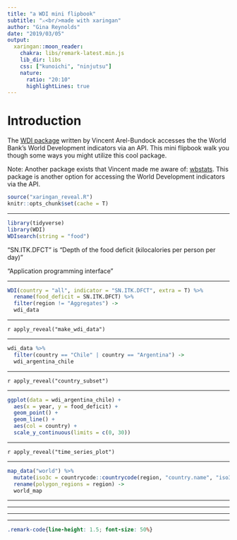 ```yaml
---
title: "a WDI mini flipbook"
subtitle: "⚔<br/>made with xaringan"
author: "Gina Reynolds"
date: "2019/03/05"
output:
  xaringan::moon_reader:
    chakra: libs/remark-latest.min.js
    lib_dir: libs
    css: ["kunoichi", "ninjutsu"]
    nature:
      ratio: "20:10"
      highlightLines: true
---
```



# Introduction


The [WDI package](https://github.com/vincentarelbundock/WDI) written by Vincent Arel-Bundock accesses the the World Bank's World Development indicators via an API.  This mini flipbook walk you though some ways you might utilize this cool package. 


Note: Another package exists that Vincent made me aware of: [wbstats](https://cran.r-project.org/web/packages/wbstats/wbstats.pdf).  This package is another option for accessing the World Development indicators via the API.  


```r
source("xaringan_reveal.R")
knitr::opts_chunk$set(cache = T)
```


---

```r
library(tidyverse)
library(WDI)
WDIsearch(string = "food")
```

"SN.ITK.DFCT" is "Depth of the food deficit (kilocalories per person per day)"   

"Application programming interface"

---

```r
WDI(country = "all", indicator = "SN.ITK.DFCT", extra = T) %>%
  rename(food_deficit = SN.ITK.DFCT) %>%
  filter(region != "Aggregates") ->
  wdi_data
```

---

`r apply_reveal("make_wdi_data")`

---


```r
wdi_data %>%
  filter(country == "Chile" | country == "Argentina") ->
  wdi_argentina_chile
```

---

`r apply_reveal("country_subset")`

---




```r
ggplot(data = wdi_argentina_chile) +
  aes(x = year, y = food_deficit) +
  geom_point() +
  geom_line() +
  aes(col = country) +
  scale_y_continuous(limits = c(0, 30))
```

---

`r apply_reveal("time_series_plot")`

---


```r
map_data("world") %>%
  mutate(iso3c = countrycode::countrycode(region, "country.name", "iso3c")) %>%
  rename(polygon_regions = region) ->
  world_map
```

---

<!-- `r apply_reveal("world_map_data")` -->

---


<!-- ```{r joined_data} -->
<!-- world_map %>% -->
<!--   full_join(wdi_data %>% filter(year == 2007)) -> -->
<!--   world_map_wdi -->
<!-- ``` -->

<!-- --- -->

<!-- `r apply_reveal("joined_data")` -->

<!-- --- -->

<!-- ```{r plot_maps} -->
<!-- ggplot(world_map_wdi %>% filter(polygon_regions != "Antarctica")) + -->
<!--   aes(x = long, y = lat, group = group, fill = food_deficit) + -->
<!--   geom_polygon() + -->
<!--   coord_equal() + -->
<!--   theme_void() + -->
<!--   scale_fill_viridis_c(option = "magma") -->
<!-- ``` -->


---

<!-- `r apply_reveal("plot_maps")` -->

<!-- --- -->


---

```css
.remark-code{line-height: 1.5; font-size: 50%}
```
